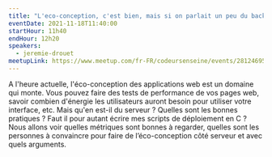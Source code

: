 ```yaml
---
title: "L'eco-conception, c'est bien, mais si on parlait un peu du backend ?"
eventDate: 2021-11-18T11:40:00
startHour: 11h40
endHour: 12h20
speakers:
  - jeremie-drouet
meetupLink: https://www.meetup.com/fr-FR/codeursenseine/events/281246952/
---
```


A l'heure actuelle, l'éco-conception des applications web est un domaine qui monte. Vous pouvez faire des tests de performance de vos pages web, savoir combien d'énergie les utilisateurs auront besoin pour utiliser votre interface, etc. Mais qu'en est-il du serveur ? Quelles sont les bonnes pratiques ? Faut il pour autant écrire mes scripts de déploiement en C ? Nous allons voir quelles métriques sont bonnes à regarder, quelles sont les personnes à convaincre pour faire de l’éco-conception côté serveur et avec quels arguments.
